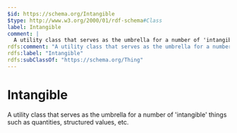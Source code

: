 ```yaml
---
$id: https://schema.org/Intangible
$type: http://www.w3.org/2000/01/rdf-schema#Class
label: Intangible
comment: |
  A utility class that serves as the umbrella for a number of 'intangible' things such as quantities, structured values, etc.
rdfs:comment: "A utility class that serves as the umbrella for a number of 'intangible' things such as quantities, structured values, etc."
rdfs:label: "Intangible"
rdfs:subClassOf: "https://schema.org/Thing"
---
```


# Intangible

A utility class that serves as the umbrella for a number of 'intangible' things such as quantities, structured values, etc.

